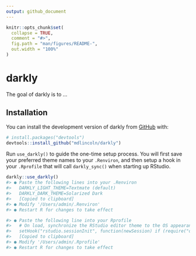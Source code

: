 ```yaml
---
output: github_document
---
```


<!-- README.md is generated from README.Rmd. Please edit that file -->

```r
knitr::opts_chunk$set(
  collapse = TRUE,
  comment = "#>",
  fig.path = "man/figures/README-",
  out.width = "100%"
)
```
# darkly

<!-- badges: start -->
<!-- badges: end -->

The goal of darkly is to ...

## Installation

You can install the development version of darkly from [GitHub](https://github.com/) with:

``` r
# install.packages("devtools")
devtools::install_github("mdlincoln/darkly")
```

Run `use_darkly()` to guide the one-time setup process. You will first save your preferred theme names to your `.Renviron`, and then setup a hook in your `.Rprofile` that will call `darkly_sync()` when starting up RStudio.

```r
darkly::use_darkly()
#> ● Paste the following lines into your .Renviron
#>   DARKLY_LIGHT_THEME=Textmate (default)
#>   DARKLY_DARK_THEME=Solarized Dark
#>   [Copied to clipboard]
#> ● Modify '/Users/admin/.Renviron'
#> ● Restart R for changes to take effect

#> ● Paste the following line into your Rprofile
#>   # On load, synchronize the RStudio editor theme to the OS appearance using the darkly package
#>   setHook("rstudio.sessionInit", function(newSession) if (require("darkly", quietly = TRUE)) darkly::darkly_sync(), #> action = "append")
#>   [Copied to clipboard]
#> ● Modify '/Users/admin/.Rprofile'
#> ● Restart R for changes to take effect
```
